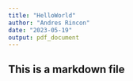 ```yaml
---
title: "HelloWorld"
author: "Andres Rincon"
date: "2023-05-19"
output: pdf_document
---
```

## This is a markdown file